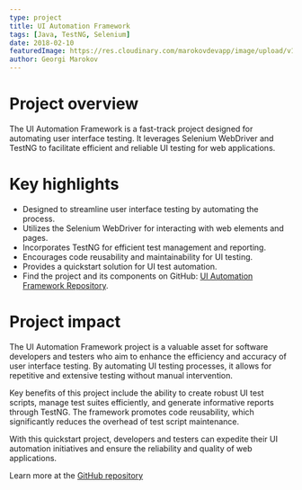 ```yaml
---
type: project
title: UI Automation Framework
tags: [Java, TestNG, Selenium]
date: 2018-02-10
featuredImage: https://res.cloudinary.com/marokovdevapp/image/upload/v1698093938/Projects/ahrida.org/ahrida-logo_kikndy.png
author: Georgi Marokov
---
```


# Project overview

The UI Automation Framework is a fast-track project designed for automating user interface testing. It leverages
Selenium WebDriver and TestNG to facilitate efficient and reliable UI testing for web applications.

# Key highlights

- Designed to streamline user interface testing by automating the process.
- Utilizes the Selenium WebDriver for interacting with web elements and pages.
- Incorporates TestNG for efficient test management and reporting.
- Encourages code reusability and maintainability for UI testing.
- Provides a quickstart solution for UI test automation.
- Find the project and its components on GitHub:
  [UI Automation Framework Repository](https://github.com/gmarokov/selenium-automation-framework).

# Project impact

The UI Automation Framework project is a valuable asset for software developers and testers who aim to enhance the
efficiency and accuracy of user interface testing. By automating UI testing processes, it allows for repetitive and
extensive testing without manual intervention.

Key benefits of this project include the ability to create robust UI test scripts, manage test suites efficiently, and
generate informative reports through TestNG. The framework promotes code reusability, which significantly reduces the
overhead of test script maintenance.

With this quickstart project, developers and testers can expedite their UI automation initiatives and ensure the
reliability and quality of web applications.

Learn more at the [GitHub repository](https://github.com/gmarokov/selenium-automation-framework)

